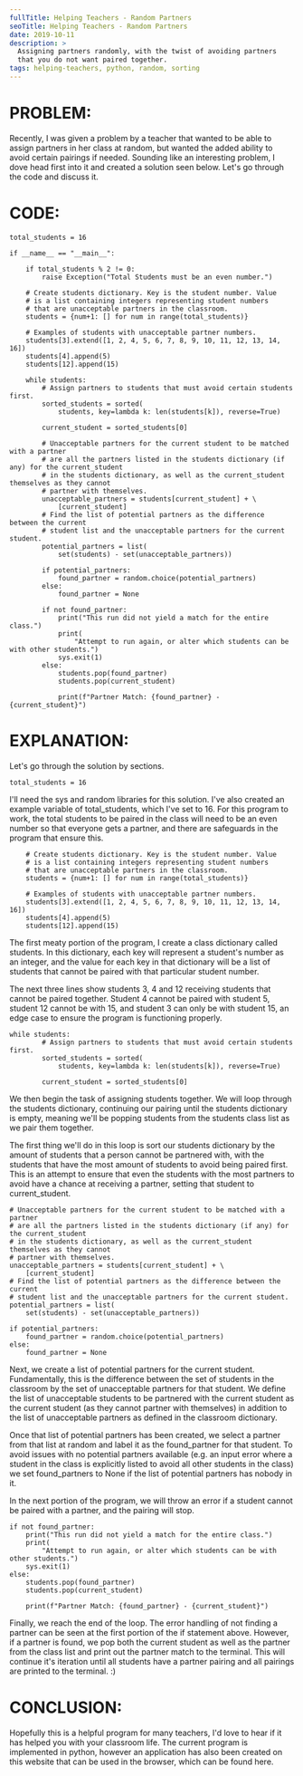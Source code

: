 ```yaml
---
fullTitle: Helping Teachers - Random Partners
seoTitle: Helping Teachers - Random Partners
date: 2019-10-11
description: >
  Assigning partners randomly, with the twist of avoiding partners
  that you do not want paired together.
tags: helping-teachers, python, random, sorting
---
```


# PROBLEM:

Recently, I was given a problem by a teacher that wanted to be able to assign partners
in her class at random, but wanted the added ability to avoid certain pairings if needed. Sounding
like an interesting problem, I dove head first into it and created a solution seen below. Let's go
through the code and discuss it.

# CODE:


    total_students = 16

    if __name__ == "__main__":

        if total_students % 2 != 0:
            raise Exception("Total Students must be an even number.")

        # Create students dictionary. Key is the student number. Value
        # is a list containing integers representing student numbers
        # that are unacceptable partners in the classroom.
        students = {num+1: [] for num in range(total_students)}

        # Examples of students with unacceptable partner numbers.
        students[3].extend([1, 2, 4, 5, 6, 7, 8, 9, 10, 11, 12, 13, 14, 16])
        students[4].append(5)
        students[12].append(15)

        while students:
            # Assign partners to students that must avoid certain students first.
            sorted_students = sorted(
                students, key=lambda k: len(students[k]), reverse=True)

            current_student = sorted_students[0]

            # Unacceptable partners for the current student to be matched with a partner
            # are all the partners listed in the students dictionary (if any) for the current_student
            # in the students dictionary, as well as the current_student themselves as they cannot
            # partner with themselves.
            unacceptable_partners = students[current_student] + \
                [current_student]
            # Find the list of potential partners as the difference between the current
            # student list and the unacceptable partners for the current student.
            potential_partners = list(
                set(students) - set(unacceptable_partners))

            if potential_partners:
                found_partner = random.choice(potential_partners)
            else:
                found_partner = None

            if not found_partner:
                print("This run did not yield a match for the entire class.")
                print(
                    "Attempt to run again, or alter which students can be with other students.")
                sys.exit(1)
            else:
                students.pop(found_partner)
                students.pop(current_student)

                print(f"Partner Match: {found_partner} - {current_student}")

# EXPLANATION:

Let's go through the solution by sections.


    total_students = 16

I'll need the sys and random libraries for this solution. I've also created an example variable of total_students, which I've set
to 16. For this program to work, the total students to be paired in the class will need to be an even number
so that everyone gets a partner, and there are safeguards in the program that ensure this.

        # Create students dictionary. Key is the student number. Value
        # is a list containing integers representing student numbers
        # that are unacceptable partners in the classroom.
        students = {num+1: [] for num in range(total_students)}

        # Examples of students with unacceptable partner numbers.
        students[3].extend([1, 2, 4, 5, 6, 7, 8, 9, 10, 11, 12, 13, 14, 16])
        students[4].append(5)
        students[12].append(15)

The first meaty portion of the program, I create a class dictionary called students. In this dictionary, each key will represent a student's number
as an integer, and the value for each key in that dictionary will be a list of students that cannot be paired with that particular student number.

The next three lines show students 3, 4 and 12 receiving students that cannot be paired together. Student 4 cannot be paired with student 5,
student 12 cannot be with 15, and student 3 can only be with student 15, an edge case to ensure the program is functioning properly.

    while students:
            # Assign partners to students that must avoid certain students first.
            sorted_students = sorted(
                students, key=lambda k: len(students[k]), reverse=True)

            current_student = sorted_students[0]

We then begin the task of assigning students together. We will loop through the students dictionary, continuing our pairing until the students
dictionary is empty, meaning we'll be popping students from the students class list as we pair them together.

The first thing we'll do in this loop is sort our students dictionary by the amount of students that a person cannot be partnered with, with
the students that have the most amount of students to avoid being paired first. This is an attempt to ensure that even the students with the
most partners to avoid have a chance at receiving a partner, setting that student to current_student.

    # Unacceptable partners for the current student to be matched with a partner
    # are all the partners listed in the students dictionary (if any) for the current_student
    # in the students dictionary, as well as the current_student themselves as they cannot
    # partner with themselves.
    unacceptable_partners = students[current_student] + \
        [current_student]
    # Find the list of potential partners as the difference between the current
    # student list and the unacceptable partners for the current student.
    potential_partners = list(
        set(students) - set(unacceptable_partners))

    if potential_partners:
        found_partner = random.choice(potential_partners)
    else:
        found_partner = None

Next, we create a list of potential partners for the current student. Fundamentally, this is the difference between the set of students in the
classroom by the set of unacceptable partners for that student. We define the list of unacceptable students to be partnered with the current
student as the current student (as they cannot partner with themselves) in addition to the list of unacceptable partners as defined
in the classroom dictionary.

Once that list of potential partners has been created, we select a partner from that list at random and label it as the found_partner for that
student. To avoid issues with no potential partners available (e.g. an input error where a student in the class is explicitly listed to avoid
all other students in the class) we set found_partners to None if the list of potential partners has nobody in it.

In the next portion of the program, we will throw an error if a student cannot be paired with a partner, and the pairing will stop.

    if not found_partner:
        print("This run did not yield a match for the entire class.")
        print(
            "Attempt to run again, or alter which students can be with other students.")
        sys.exit(1)
    else:
        students.pop(found_partner)
        students.pop(current_student)

        print(f"Partner Match: {found_partner} - {current_student}")

Finally, we reach the end of the loop. The error handling of not finding a partner can be seen at the first portion of the if statement above.
However, if a partner is found, we pop both the current student as well as the partner from the class list and print out the partner match to the
terminal. This will continue it's iteration until all students have a partner pairing and all pairings are printed to the terminal. :)

# CONCLUSION:

Hopefully this is a helpful program for many teachers, I'd love to hear if it has helped you with your classroom life. The current
program is implemented in python, however an application has also been created on this website that can be used in the browser,
which can be found here.
